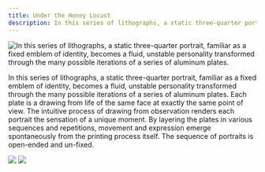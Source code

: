 ```yaml
---
title: Under the Honey Locust
description: In this series of lithographs, a static three-quarter portrait, familiar as a fixed emblem of identity, becomes a fluid, unstable personality transformed through the many possible iterations of a series of aluminum plates.
---
```


![In this series of lithographs, a static three-quarter portrait, familiar as a fixed emblem of identity, becomes a fluid, unstable personality transformed through the many possible iterations of a series of aluminum plates.](@assets/under-the-honey-locust/cover.jpg)

In this series of lithographs, a static three-quarter portrait, familiar as a fixed emblem of identity, becomes a fluid, unstable personality transformed through the many possible iterations of a series of aluminum plates. Each plate is a drawing from life of the same face at exactly the same point of view. The intuitive process of drawing from observation renders each portrait the sensation of a unique moment. By layering the plates in various sequences and repetitions, movement and expression emerge spontaneously from the printing process itself.   The sequence of portraits is open-ended and un-fixed.


![](@assets/under-the-honey-locust/1.jpg)
![](@assets/under-the-honey-locust/2.jpg)

